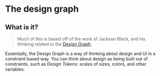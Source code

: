 # The design graph

## What is it?

> Much of this is based off of the work of Jackson Black, and his thinking related to the
> [Design Graph](https://jxnblk.com/blog/design-graph/).

Essentially, the Design Graph is a way of thinking about design and UI in a constraint based way. You can think about
design as being built out of constraints, such as _Design Tokens_: scales of sizes, colors, and other variables.
